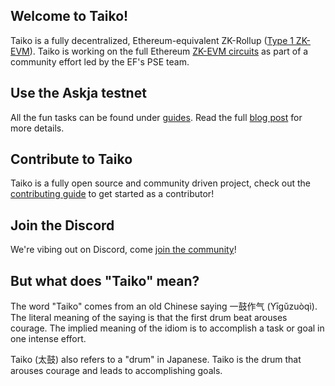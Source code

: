 ## Welcome to Taiko!

Taiko is a fully decentralized, Ethereum-equivalent ZK-Rollup ([Type 1 ZK-EVM](https://mirror.xyz/labs.taiko.eth/w7NSKDeKfJoEy0p89I9feixKfdK-20JgWF9HZzxfeBo)). Taiko is working on the full Ethereum [ZK-EVM circuits](https://github.com/privacy-scaling-explorations/zkevm-circuits) as part of a community effort led by the EF's PSE team.

## Use the Askja testnet

All the fun tasks can be found under [guides](/docs/guides). Read the full [blog post](https://mirror.xyz/labs.taiko.eth/A6G6TNN-CXDAhl42k_bNHg_20fyGcT0xH-LBBSOPNzU) for more details.

## Contribute to Taiko

Taiko is a fully open source and community driven project, check out the [contributing guide](https://github.com/taikoxyz/taiko-mono/blob/main/CONTRIBUTING.md) to get started as a contributor!

## Join the Discord

We're vibing out on Discord, come [join the community](https://discord.gg/taikoxyz)!

## But what does "Taiko" mean?

The word "Taiko" comes from an old Chinese saying 一鼓作气 (Yīgǔzuòqì). The literal meaning of the saying is that the first drum beat arouses courage. The implied meaning of the idiom is to accomplish a task or goal in one intense effort.

Taiko (太鼓) also refers to a "drum" in Japanese. Taiko is the drum that arouses courage and leads to accomplishing goals.
